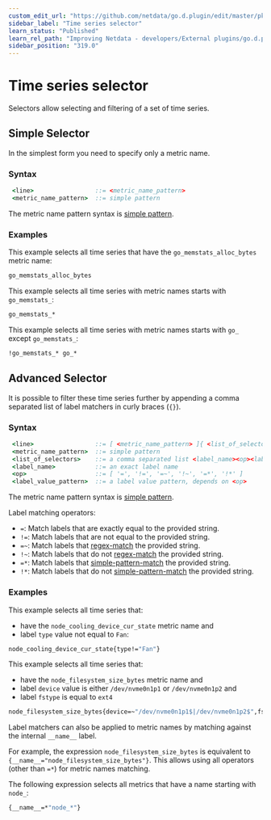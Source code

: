 ```yaml
---
custom_edit_url: "https://github.com/netdata/go.d.plugin/edit/master/pkg/prometheus/selector/README.md"
sidebar_label: "Time series selector"
learn_status: "Published"
learn_rel_path: "Improving Netdata - developers/External plugins/go.d.plugin/Helper Packages"
sidebar_position: "319.0"
---
```



# Time series selector

Selectors allow selecting and filtering of a set of time series.

## Simple Selector

In the simplest form you need to specify only a metric name.

### Syntax

```cmd
 <line>                 ::= <metric_name_pattern>
 <metric_name_pattern>  ::= simple pattern
```

The metric name pattern syntax is [simple pattern](https://learn.netdata.cloud/docs/agent/libnetdata/simple_pattern/).

### Examples

This example selects all time series that have the `go_memstats_alloc_bytes` metric name:

```cmd
go_memstats_alloc_bytes
```

This example selects all time series with metric names starts with `go_memstats_`:

```cmd
go_memstats_*
```

This example selects all time series with metric names starts with `go_` except `go_memstats_`:

```cmd
!go_memstats_* go_*
``` 

## Advanced Selector

It is possible to filter these time series further by appending a comma separated list of label matchers in curly braces (`{}`).

### Syntax

```cmd
 <line>                 ::= [ <metric_name_pattern> ]{ <list_of_selectors> }
 <metric_name_pattern>  ::= simple pattern
 <list_of_selectors>    ::= a comma separated list <label_name><op><label_value_pattern>
 <label_name>           ::= an exact label name
 <op>                   ::= [ '=', '!=', '=~', '!~', '=*', '!*' ]
 <label_value_pattern>  ::= a label value pattern, depends on <op>
```

The metric name pattern syntax is [simple pattern](https://learn.netdata.cloud/docs/agent/libnetdata/simple_pattern/).

Label matching operators:

-   `=`: Match labels that are exactly equal to the provided string.
-   `!=`: Match labels that are not equal to the provided string.
-   `=~`: Match labels that [regex-match](https://golang.org/pkg/regexp/syntax/) the provided string.
-   `!~`: Match labels that do not [regex-match](https://golang.org/pkg/regexp/syntax/) the provided string.
-   `=*`: Match labels that [simple-pattern-match](https://learn.netdata.cloud/docs/agent/libnetdata/simple_pattern/) the provided string.
-   `!*`: Match labels that do not [simple-pattern-match](https://learn.netdata.cloud/docs/agent/libnetdata/simple_pattern/) the provided string.

### Examples

This example selects all time series that:

-   have the `node_cooling_device_cur_state` metric name and
-   label `type` value not equal to `Fan`:

```cmd
node_cooling_device_cur_state{type!="Fan"}
```

This example selects all time series that:

-   have the `node_filesystem_size_bytes` metric name and
-   label `device` value is either `/dev/nvme0n1p1` or `/dev/nvme0n1p2` and
-   label `fstype` is equal to `ext4`

```cmd
node_filesystem_size_bytes{device=~"/dev/nvme0n1p1$|/dev/nvme0n1p2$",fstype="ext4"}
```

Label matchers can also be applied to metric names by matching against the internal `__name__` label.

For example, the expression `node_filesystem_size_bytes` is equivalent to `{__name__="node_filesystem_size_bytes"}`.
This allows using all operators (other than `=*`) for metric names matching.

The following expression selects all metrics that have a name starting with `node_`:

```cmd
{__name__=*"node_*"}
```
